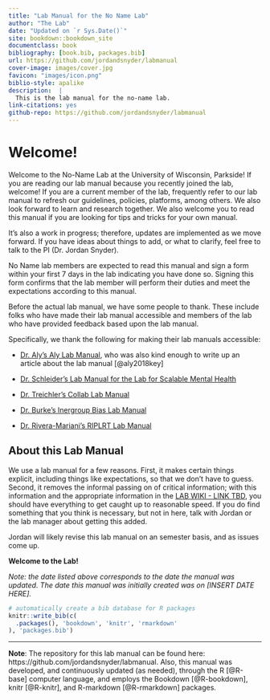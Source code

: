 ```yaml
--- 
title: "Lab Manual for the No Name Lab"
author: "The Lab"
date: "Updated on `r Sys.Date()`"
site: bookdown::bookdown_site
documentclass: book
bibliography: [book.bib, packages.bib]
url: https://github.com/jordandsnyder/labmanual
cover-image: images/cover.jpg
favicon: "images/icon.png"
biblio-style: apalike
description:  |  
  This is the lab manual for the no-name lab.
link-citations: yes
github-repo: https://github.com/jordandsnyder/labmanual
---
```


# Welcome! {-}
Welcome to the No-Name Lab at the University of Wisconsin, Parkside! If you are reading our lab manual because you recently joined the lab, welcome! If you are a current member of the lab, frequently refer to our lab manual to refresh our guidelines, policies, platforms, among others. We also look forward to learn and research together. We also welcome you to read this manual if you are looking for tips and tricks for your own manual.
 
It’s also a work in progress; therefore, updates are implemented as we move forward. If you have ideas about things to add, or what to clarify, feel free to talk to the PI (Dr. Jordan Snyder).
 
No Name lab members are expected to read this manual and sign a form within your first 7 days in the lab indicating you have done so. Signing this form confirms that the lab member will perform their duties and meet the expectations according to this manual.

Before the actual lab manual, we have some people to thank. These include folks who have made their lab manual accessible and members of the lab who have provided feedback based upon the lab manual.

Specifically, we thank the following for making their lab manuals accessible:

- [Dr. Aly's Aly Lab Manual](https://github.com/alylab/labmanual/blob/master/aly-lab-manual.pdf), who was also kind enough to write up an article about the lab manual [@aly2018key]

- [Dr. Schleider's Lab Manual for the Lab for Scalable Mental Health](https://osf.io/pwnsm/)

- [Dr. Treichler's Collab Lab Manual](https://www.thecollablab.org/)

- [Dr. Burke's Inergroup Bias Lab Manual](http://www.saraemilyburke.com/IntergroupBiasLabManual.pdf)

- [Dr. Rivera-Mariani's RIPLRT Lab Manual](https://bookdown.org/friveram/labmanualriplrt/)

## About this Lab Manual

We use a lab manual for a few reasons. First, it makes certain things explicit, including things like expectations, so that we don't have to guess. Second, it removes the informal passing on of critical information; with this information and the appropriate information in the [LAB WIKI - LINK TBD](), you should have everything to get caught up to reasonable speed. If you do find something that you think is necessary, but not in here, talk with Jordan or the lab manager about getting this added.

Jordan will likely revise this lab manual on an semester basis, and as issues come up.

**Welcome to the Lab!**

*Note: the date listed above corresponds to the date the manual was updated. The date this manual was initially created was on [INSERT DATE HERE].*

```r
# automatically create a bib database for R packages
knitr::write_bib(c(
  .packages(), 'bookdown', 'knitr', 'rmarkdown'
), 'packages.bib')
```

---

**Note**: The repository for this lab manual can be found here: https://github.com/jordandsnyder/labmanual. Also, this manual was developed, and continuously updated (as needed), through the R [@R-base] computer language, and employs the Bookdown [@R-bookdown], knitr [@R-knitr], and R-markdown [@R-rmarkdown] packages.